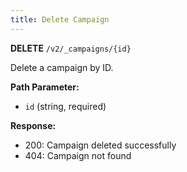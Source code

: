 ```yaml
---
title: Delete Campaign
---
```


**DELETE** `/v2/_campaigns/{id}`

Delete a campaign by ID.

**Path Parameter:**
- `id` (string, required)

**Response:**
- 200: Campaign deleted successfully
- 404: Campaign not found